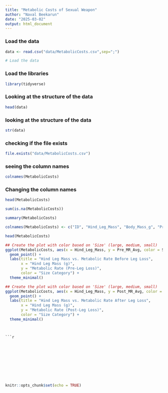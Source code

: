 ```yaml
---
title: "Metabolic Costs of Sexual Weapon"
author: "Naval Beekarun"
date: "2025-03-02"
output: html_document
---
```


### Load the data 
```r
data <- read.csv("data/MetabolicCosts.csv",sep=";")
```
```r
# Load the data
```
### Load the libraries
```r
library(tidyverse)

```
 

### Looking at the structure of the data 
```r
head(data)
```
### looking at the structure of the data
```r
str(data)
```
### checking if the file exists 
```r
file.exists("data/MetabolicCosts.csv")
```
### seeing the column names 
```r
colnames(MetabolicCosts)
```


### Changing the column names 
```r
head(MetabolicCosts)
```
```r
sum(is.na(MetabolicCosts))

```
```r
summary(MetabolicCosts)

```
```r
colnames(MetabolicCosts) <- c("ID", "Hind_Leg_Mass", "Body_Mass_g", "Pre_MR_Avg", "Post_MR_Avg", "Size")
```
```r
head(MetabolicCosts)
```


```r
## Create the plot with color based on 'Size' (large, medium, small)
ggplot(MetabolicCosts, aes(x = Hind_Leg_Mass, y = Pre_MR_Avg, color = Size)) +
  geom_point() +
  labs(title = "Hind Leg Mass vs. Metabolic Rate Before Leg Loss",
       x = "Hind Leg Mass (g)",
       y = "Metabolic Rate (Pre-Leg Loss)",
       color = "Size Category") +
  theme_minimal()
```

```r
## Create the plot with color based on 'Size' (large, medium, small)
ggplot(MetabolicCosts, aes(x = Hind_Leg_Mass, y = Post_MR_Avg, color = Size)) +
  geom_point() +
  labs(title = "Hind Leg Mass vs. Metabolic Rate After Leg Loss",
       x = "Hind Leg Mass (g)",
       y = "Metabolic Rate (Post-Leg Loss)",
       color = "Size Category") +
  theme_minimal()
```


```


```

```
```r

```
```r

```


```


```

```r

```


```
  
```




```


```


```

```

```r
knitr::opts_chunk$set(echo = TRUE)
```

